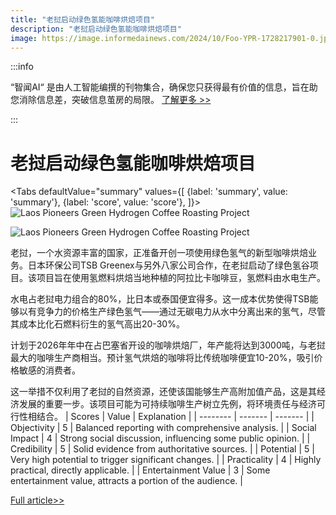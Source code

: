 ```yaml
---
title: "老挝启动绿色氢能咖啡烘焙项目"
description: "老挝启动绿色氢能咖啡烘焙项目"
image: https://image.informedainews.com/2024/10/Foo-YPR-1728217901-0.jpg
---
```



:::info

“智闻AI“ 是由人工智能编撰的刊物集合，确保您只获得最有价值的信息，旨在助您消除信息差，突破信息茧房的局限。  [了解更多 >>](/)

:::

# 老挝启动绿色氢能咖啡烘焙项目


<Tabs
	defaultValue="summary"
	values={[
	{label: 'summary', value: 'summary'},
	{label: 'score', value: 'score'},
]}>
<TabItem value="summary">
<img
  src="https://image.informedainews.com/2024/10/Foo-YPR-1728217901-0.jpg"
  alt="Laos Pioneers Green Hydrogen Coffee Roasting Project"
/>

<img
  src="https://image.informedainews.com/2024/10/Foo-B5a-1728217901-1.jpg"
  alt="Laos Pioneers Green Hydrogen Coffee Roasting Project"
/>



老挝，一个水资源丰富的国家，正准备开创一项使用绿色氢气的新型咖啡烘焙业务。日本环保公司TSB Greenex与另外八家公司合作，在老挝启动了绿色氢谷项目。该项目旨在使用氢燃料烘焙当地种植的阿拉比卡咖啡豆，氢燃料由水电生产。

水电占老挝电力组合的80%，比日本或泰国便宜得多。这一成本优势使得TSB能够以有竞争力的价格生产绿色氢气——通过无碳电力从水中分离出来的氢气，尽管其成本比化石燃料衍生的氢气高出20-30%。

计划于2026年年中在占巴塞省开设的咖啡烘焙厂，年产能将达到3000吨，与老挝最大的咖啡生产商相当。预计氢气烘焙的咖啡将比传统咖啡便宜10-20%，吸引价格敏感的消费者。

这一举措不仅利用了老挝的自然资源，还使该国能够生产高附加值产品，这是其经济发展的重要一步。该项目可能为可持续咖啡生产树立先例，将环境责任与经济可行性相结合。
</TabItem>
<TabItem value="score">
	| Scores     | Value   | Explanation |
	| -------- | ------- | ------- |
	| Objectivity  | 5    | Balanced reporting with comprehensive analysis.    |
	| Social Impact | 4     | Strong social discussion, influencing some public opinion.    |
	| Credibility    | 5    | Solid evidence from authoritative sources.    |
	| Potential    | 5    | Very high potential to trigger significant changes.    |
	| Practicality    | 4    | Highly practical, directly applicable.    |
	| Entertainment Value    | 3    | Some entertainment value, attracts a portion of the audience.    |
</TabItem>
</Tabs>

[Full article>>](https://asia.nikkei.com/Business/Food-Beverage/Laos-project-taps-water-resources-to-roast-coffee-with-green-hydrogen)
